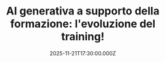 ---
date: '2025-11-21T17:30:00.000Z'
duration: 120
place: Lazio Innova, Via Carlo Alberto 22, Latina
maps: https://maps.app.goo.gl/UMP3jFwA5rihVsEj7
signup: https://www.eventbrite.it/e/ai-generativa-a-supporto-della-formazione-levoluzione-del-training-tickets-1869776685399
thumbnail: /assets/events/20251121.png
title: "AI generativa a supporto della formazione: l'evoluzione del training!"
description: "🎩 Hai mai pensato a come l’intelligenza artificiale potrebbe dare un tocco di magia ai tuoi corsi? È ora di scoprire come i modelli GPT, il fiore all’occhiello dell’AI generativa, possono rendere l’apprendimento più coinvolgente, interattivo e, sì, anche divertente! <br /> 🧭 Durante questa sessione, esploreremo le molteplici applicazioni pratiche dell’IA generativa nell’insegnamento. Dal creare questionari personalizzati a sviluppare giochi interattivi, i modelli GPT rendono tutto questo possibile, e molto altro ancora. Ma come si fa a utilizzare al meglio queste potenti risorse? <br /> 🚀 Questa sessione, ricca di esempi pratici e dimostrazioni dal vivo, è ideale per chiunque sia coinvolto nella creazione di contenuti che debbano risultare coinvolgenti e divertenti."
speakers:
  [
    '{"name": "Massimo Bonanni", "role": "Technical Trainer & Speaker", "company": "Microsoft", "thumbnail": "/assets/speakers/bonanni.jpeg", "linkedinUrl": "https://www.linkedin.com/in/massimobonanni/"}'
  ]
tags: []
---
